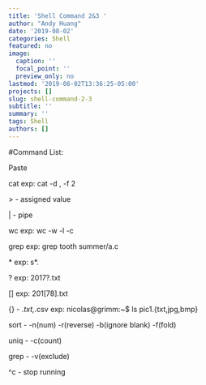 ```yaml
---
title: 'Shell Command 2&3 '
author: "Andy Huang"
date: '2019-08-02'
categories: Shell
featured: no
image:
  caption: ''
  focal_point: ''
  preview_only: no
lastmod: '2019-08-02T13:36:25-05:00'
projects: []
slug: shell-command-2-3
subtitle: ''
summary: ''
tags: Shell
authors: []
---
```

#Command List:

Paste


cat exp: cat -d , -f 2


$>$ - assigned value
 

$|$ - pipe


wc exp: wc -w -l -c 


grep exp: grep tooth summer/a.c


$*$ exp: s*.


? exp: 2017?.txt 


[] exp: 201[78].txt


{} - *.txt,*.csv exp: nicolas@grimm:~$ ls pic1.{txt,jpg,bmp}


sort - -n(num) -r(reverse) -b(ignore blank) -f(fold)


uniq - -c(count)


grep - -v(exclude)


^c - stop running 




